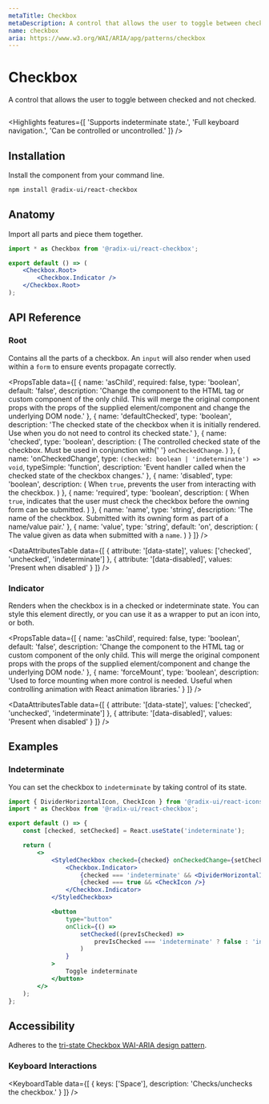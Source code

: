 ```yaml
---
metaTitle: Checkbox
metaDescription: A control that allows the user to toggle between checked and not checked.
name: checkbox
aria: https://www.w3.org/WAI/ARIA/apg/patterns/checkbox
---
```


# Checkbox

<Description>A control that allows the user to toggle between checked and not checked.</Description>

<HeroContainer>
	<CheckboxDemo />
</HeroContainer>

```jsx hero template=Checkbox

```

<Highlights
	features={[
		'Supports indeterminate state.',
		'Full keyboard navigation.',
		'Can be controlled or uncontrolled.'
	]}
/>

## Installation

Install the component from your command line.

```bash
npm install @radix-ui/react-checkbox
```

## Anatomy

Import all parts and piece them together.

```jsx
import * as Checkbox from '@radix-ui/react-checkbox';

export default () => (
	<Checkbox.Root>
		<Checkbox.Indicator />
	</Checkbox.Root>
);
```

## API Reference

### Root

Contains all the parts of a checkbox. An `input` will also render when used within a `form` to ensure events propagate correctly.

<PropsTable
	data={[
		{
			name: 'asChild',
			required: false,
			type: 'boolean',
			default: 'false',
			description:
				'Change the component to the HTML tag or custom component of the only child. This will merge the original component props with the props of the supplied element/component and change the underlying DOM node.'
		},
		{
			name: 'defaultChecked',
			type: 'boolean',
			description:
				'The checked state of the checkbox when it is initially rendered. Use when you do not need to control its checked state.'
		},
		{
			name: 'checked',
			type: 'boolean',
			description: (
				<span>
					The controlled checked state of the checkbox. Must be used in conjunction with{' '}
					<Code>onCheckedChange</Code>.
				</span>
			)
		},
		{
			name: 'onCheckedChange',
			type: `(checked: boolean | 'indeterminate') => void`,
			typeSimple: 'function',
			description: 'Event handler called when the checked state of the checkbox changes.'
		},
		{
			name: 'disabled',
			type: 'boolean',
			description: (
				<span>
					When <Code>true</Code>, prevents the user from interacting with the checkbox.
				</span>
			)
		},
		{
			name: 'required',
			type: 'boolean',
			description: (
				<span>
					When <Code>true</Code>, indicates that the user must check the checkbox before the owning
					form can be submitted.
				</span>
			)
		},
		{
			name: 'name',
			type: 'string',
			description:
				'The name of the checkbox. Submitted with its owning form as part of a name/value pair.'
		},
		{
			name: 'value',
			type: 'string',
			default: 'on',
			description: (
				<span>
					The value given as data when submitted with a <Code>name</Code>.
				</span>
			)
		}
	]}
/>

<DataAttributesTable
	data={[
		{
			attribute: '[data-state]',
			values: ['checked', 'unchecked', 'indeterminate']
		},
		{
			attribute: '[data-disabled]',
			values: 'Present when disabled'
		}
	]}
/>

### Indicator

Renders when the checkbox is in a checked or indeterminate state. You can style this element directly, or you can use it as a wrapper to put an icon into, or both.

<PropsTable
	data={[
		{
			name: 'asChild',
			required: false,
			type: 'boolean',
			default: 'false',
			description:
				'Change the component to the HTML tag or custom component of the only child. This will merge the original component props with the props of the supplied element/component and change the underlying DOM node.'
		},
		{
			name: 'forceMount',
			type: 'boolean',
			description:
				'Used to force mounting when more control is needed. Useful when controlling animation with React animation libraries.'
		}
	]}
/>

<DataAttributesTable
	data={[
		{
			attribute: '[data-state]',
			values: ['checked', 'unchecked', 'indeterminate']
		},
		{
			attribute: '[data-disabled]',
			values: 'Present when disabled'
		}
	]}
/>

## Examples

### Indeterminate

You can set the checkbox to `indeterminate` by taking control of its state.

```jsx line=5,9-14,16
import { DividerHorizontalIcon, CheckIcon } from '@radix-ui/react-icons';
import * as Checkbox from '@radix-ui/react-checkbox';

export default () => {
	const [checked, setChecked] = React.useState('indeterminate');

	return (
		<>
			<StyledCheckbox checked={checked} onCheckedChange={setChecked}>
				<Checkbox.Indicator>
					{checked === 'indeterminate' && <DividerHorizontalIcon />}
					{checked === true && <CheckIcon />}
				</Checkbox.Indicator>
			</StyledCheckbox>

			<button
				type="button"
				onClick={() =>
					setChecked((prevIsChecked) =>
						prevIsChecked === 'indeterminate' ? false : 'indeterminate'
					)
				}
			>
				Toggle indeterminate
			</button>
		</>
	);
};
```

## Accessibility

Adheres to the [tri-state Checkbox WAI-ARIA design pattern](https://www.w3.org/WAI/ARIA/apg/patterns/checkbox).

### Keyboard Interactions

<KeyboardTable
	data={[
		{
			keys: ['Space'],
			description: 'Checks/unchecks the checkbox.'
		}
	]}
/>
